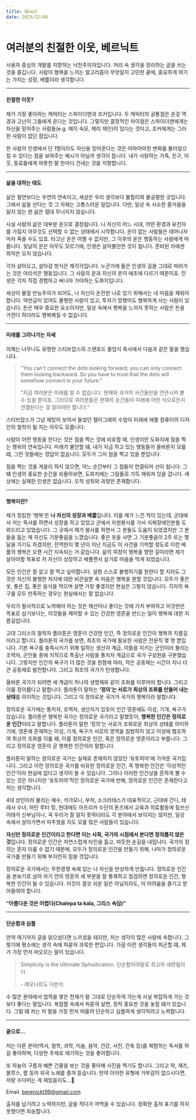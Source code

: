 ```yaml
---
title: About
date: 2023/12/08
---
```



# 여러분의 친절한 이웃, 베르닉트

사용자 중심의 개발를 지향하는 낙천주의자입니다. 머리 속 생각을 정리하는 글을 쓰는 것을 즐깁니다.
사람이 행복을 느끼는 알고리즘이 무엇일지 고민한 끝에, 중요하게 여기는 가치는 성장, 베풂이라 생각합니다.

---

#### 친절한 이웃?

제가 가장 좋아하는 캐릭터는 스파이더맨과 조커입니다.
두 캐릭터의 공통점은 온갖 역경과 고난이 그들에게 온다는 것입니다.
그렇지만 결정적인 차이점은 스파이더맨에게는 자신을 믿어주는 사람들(e.g. 메이 숙모, 메리 제인)이 있다는 것이고,
조커에게는 그러한 사람이 없단 점입니다.

한 사람의 인생에서 단 1명이라도 자신을 믿어준다는 것은
어마어마한 변화를 불러일으킬 수 있다는 점을 보여주는 예시가 아닐까 생각이 듭니다.
내가 사랑하는 가족, 친구, 이웃, 동료들에게 따뜻한 말 한마디 건네는 것을 지향합니다.

---

#### 삶을 대하는 태도

삶은 필연보다는 우연의 연속이고, 세상은 우리 생각보다 불합리와 불공평한 곳입니다.
그래서 삶을 산다는 것 그 자체는 고통스러운 일입니다. 다만, 일상 속 사소한 즐거움을 잃지 않는 한 삶은 절대 무너지지 않습니다.

사실 사람의 삶은 대부분 운으로 결정됩니다.
나 자신이 어느 시대, 어떤 환경과 유전자를 가질지 아무것도 선택할 수 없는 상태에서 시작합니다.
운이 없는 사람들은 태어나자 마자 죽을 수도 있죠.
타고난 운은 어쩔 수 없지만, 그 이후의 운은 행동하는 사람에게 따릅니다.
뒷날의 운은 아무도 모르기에, 인생은 살아볼만한 것이 됩니다. 준비된 자에겐 최악은 오지 않습니다.

각자 살아오고, 살아갈 방식은 제각각입니다. 누군가에 들은 인생의 길을 그대로 따라가는 것은 어리석은 행동입니다.
그 사람의 운과 자신의 운이 애초에 다르기 때문이죠. 인생은 각자 직접 경험하고 써나아 가야하는 도화지입니다.

세상이 물질 만능주의가 되어도, 나 자신이 온전한 나로 있기 위해서는 내 마음을 채워야 합니다.
억만금이 있어도 불행한 사람이 있고, 투자가 망했어도 행복하게 사는 사람이 있습니다.
돈은 매우 중요한 요소이지만, 일상 속에서 행복을 느끼지 못하는 사람은 돈을 가진다 하더라도 행복해질 수 없습니다.

---

#### 미래를 그려나가는 자세

이제는 너무나도 유명한 스티브잡스의 스탠포드 졸업식 축사에서 다음과 같은 말을 했습니다.

> "You can't connect the dots looking forward; you can only connect them looking backward.
> So you have to trust that the dots will somehow connect in your future."
>
> "지금 여러분은 미래를 알 수 없습니다. 현재와 과거의 사건들만을 연관시켜 볼 수 있을 뿐이죠.
> 그러므로 여러분들은 현재의 순간들이 미래에 어떤 식으로든지 연결된다는 걸 알아야만 합니다."

스티브잡스가 그냥 재밌어 보여서 들었던 캘러그래피 수업이 미래에 애플 컴퓨터의 디자인의 철학이 될 지는 아무도 모릅니다.

사람이 어떤 행동을 한다는 것은 점을 찍는 것에 비유할 때, 인생이란 도화지에 점을 찍는 행위의 연속입니다.
미래가 불안할 떄, 내가 지금 하고 있는 행동들이 올바른지 모를 떄, 그런 것들에는 정답이 없습니다.
모두가 그저 점을 찍고 있을 뿐입니다.

점을 찍는 것을 게을리 하지 않으면, 어느 순간부터 그 점들이 연결되어 선이 됩니다.
그떄 인생의 중요한 순간을 되돌아보면, 도화지에는 그림들로 가득 채워져 있을 겁니다.
세상에는 실패한 인생은 없습니다. 오직 성취와 과정만 존재합니다.

---

#### 행복이란?

제가 정립한 ‘행복’은 **나 자신의 성장과 베풂**입니다. 이를 제가 느낀 적이 있는데,
군대에서 저는 독서를 하면서 성장을 하고 있었고 군에서 자원봉사를 가서 지체장애인분들 도와드리고 있었습니다.
그 곳에서 제가 봉사를 하면서 그 분들도 도움이 되었겠지만 그 분들을 돕는 제 자신도 기분좋음을 느꼈습니다.
좋은 옷을 사면 그 기분좋음이 2주 또는 몇 달을 가기도 하겠지만,
전역한지 몇 년이 지난 지금도 이 사건을 기억할 정도로 이런 베풂의 행복은 오랜 시간 지속되는 거 같습니다.
삶의 여정이 행복을 향한 길이라면 제가 살아야할 목표로 저 자신이 성장하고 베풀면서 살기로 마음을 먹게 되었습니다.

모든 인간은 잘 살고 잘 먹고 싶어합니다. 설령 스스로 불행하기를 원한다 할 지라도 그것은 자신의 불행한 처지에 대한 비관일뿐 속 마음은 행복을 원할 것입니다.
모두가 좋은 옷, 좋은 집, 좋은 음식을 먹으며 살면 가장 좋겠지만 현실은 그렇지 않습니다.
각자의 욕구를 모두 만족하는 경우는 현실에서는 잘 없습니다.

우리가 필사적으로 노력해야 하는 것은 재산이나 좋다는 것에 가치 부여하고 이것만은 목표로 삼기보다는,
이것들을 제어할 수 있는 건강한 영혼을 만드는 일이 행복에 대한 지름길입니다.

고대 그리스의 철학자 플라톤은 영혼이 건강한 인간, 즉 정의로운 인간이 행복의 지름길이라고 합니다.
플라톤의 국가를 보면, 최초의 국가에 필요한 사람은 전문직 몇 명 뿐입니다.
기본 욕구를 충족시키기 위해 일하는 생산자 계급, 이들을 지키는 군인이라 불리는 조력자, 군인들 중에 지적으로 특출난 사람을 통치자 계급으로 국가 구성원을 구분했습니다.
그렇지만 인간의 욕구가 더 많은 것을 원함에 따라, 작은 공동체는 시간이 지나 더 큰 공동체로 발전합니다. 그리고 최초의 국가가 탄생합니다.

올바른 국가가 되려면 세 계급이 하나의 생명체와 같이 조화를 이루어야 합니다. 그리고 이를 정의롭다고 말합니다.
플라톤이 말하는 **‘정의’는 서로가 최상의 조화를 만들어 내는 상태**를 의미하는 것입니다. 그리고 이 정의로운 국가가 국가의 행복이라 말합니다.

정의로운 국가에는 통치자, 조력자, 생산자가 있듯이 인간 영혼에도 이성, 기개, 욕구가 있습니다.
플라톤은 행복한 국가는 정의로운 국가라고 말했듯이, **행복한 인간은 정의로운 인간**이라고 말합니다.
플라톤이 말한 ‘정의’는 서로가 조화로운 최상의 상태를 의미하기에,
영혼에 존재하는 이성, 기개, 욕구가 서로의 영역을 침범하지 않고 이성에 협조하여 최상의 조화를 이룰 떄,
이를 정의로운 인간, 혹은 정의로운 영혼이라고 부릅니다.
그리고 정의로운 영혼이 곧 행복한 인간이라 말합니다.

플라톤이 말하는 정의로운 국가는 실제로 존재하지 않았던 ‘유토피아’에 가까운 국가입니다.
그리고 이런 정의로운 국가를 비유한 정의로운 인간,
즉 행복한 인간은 ‘이상적인 인간’이라 현실에 없다고 생각이 들 수 있습니다.
그러나 이러한 인간상을 흔하게 볼 수 있는 것은 아니지만 ‘유토피아’적인 정의로운 국가에 반해,
정의로운 인간은 존재한다고 저는 생각합니다.

4대 성인이라 불리는 예수, 석가모니, 부처, 소크라테스가 대표적이고,
근대에 간디, 테레사 수녀, 마틴 루터 킹,
현대에도 아프리카 수단의 톤즈에서 교육과 의료활동에 힘쓰신 이태석 신부님이나,
꼭 우리가 잘 알지 못하더라도 각 분야에서 보이지는 않지만,
일상 속에서 살아가면서 마주쳤을 지도 모를 많은 사람들이 있습니다.

**자신만 정의로운 인간이라고 한다면 이는 사회, 국가의 시점에서 본다면 정의롭지 않은 것**입니다.
정의로운 인간은 자연스럽게 타인을 돕고, 따듯한 손길을 내밉니다.
국가의 정의는 혼자 이룰 수 없기 때문에, 모두가 정의로운 인간을 만들기 위해, 나아가 정의로운 국가를 만들기 위해 부지런히 힘쓸 것입니다.

정의로운 국가에서는 무한경쟁 속에 있는 나 자신을 반성하게 만듭니다.
정의로운 인간을 본보기로 삼아 자기 안의 영혼의 세 부분을 잘 통제하고 점검하면 정의로운 인간, 행복한 인간이 될 수 있습니다.
이것이 결코 쉬운 일은 아닐지라도, 이 어려움을 즐기고 받아들여야 합니다.

**“아름다운 것은 어렵다(Chalepa ta kala, 그리스 속담)”**

---

#### 단순함과 심플

만약 여기까지 글을 읽으셨다면 느끼셨을 테지만, 저는 생각이 많은 사람에 속합니다.
그렇기에 평소에는 생각 속에 파묻혀 과묵한 편입니다.
가끔 이런 생각들이 피곤할 떄, 제가 가장 먼저 떠오르는 말이 있습니다.

> Simplicity is the Ultimate Sphisitication.
> 단순함이야말로 최고의 세련됨이다.
>
> \- 레오나르도 다빈치

수 많은 분야에서 업적을 쌓은 천재가 말 그대로 단순하게 가는게 사실 복잡하게 가는 것보다 좋다는 말입니다.
복잠함 속에서 파묻혀 살면, 정작 중요한 것을 놓칠 떄가 있습니다.
그럴 떄 저는 저 말을 가장 먼저 떠올려 단순하고 심플하게 생각하려고 노력합니다.

---

#### 끝으로...

저는 다른 분야(역사, 철학, 과학, 미술, 음악, 건강, 사진, 건축 등)를 체험하는 독서를 하길 좋아하며,
다양한 주제로 애기하는 것을 좋아합니다.

또 하늘의 구름과 예쁜 건물을 보는 것을 좋아해 사진을 찍기도 합니다.
그리고 락, 재즈, 블루스, 팝 등의 외국 노래를 즐겨 듣습니다.
만약 이러한 유형에 거부감이 없으시다면, 저랑 수다떠는 게 재밌을지도...🤭

<Callout emoji="📧">Email. berenickt99@gmail.com</Callout>

출처를 남기려고 노력하지만, 글을 적다가 까먹을 수 있습니다. 정확한 출처 표기를 하지 못했다면 죄송합니다.
